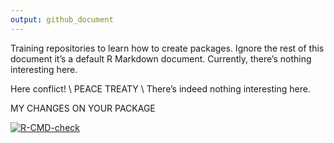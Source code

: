 ```yaml
---
output: github_document
---
```

Training repositories to learn how to create packages. Ignore the rest of this document it's a default R Markdown document. Currently, there's nothing interesting here.


Here conflict! \\
PEACE TREATY \\
There's indeed nothing interesting here. 

MY CHANGES ON YOUR PACKAGE

 <!-- badges: start -->
  [![R-CMD-check](https://github.com/lomidzebeka/project/actions/workflows/R-CMD-check.yaml/badge.svg)](https://github.com/lomidzebeka/project/actions/workflows/R-CMD-check.yaml)
  <!-- badges: end -->
